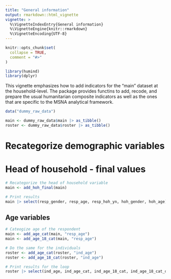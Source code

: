 ```yaml
---
title: "General information"
output: rmarkdown::html_vignette
vignette: >
  %\VignetteIndexEntry{General information}
  %\VignetteEngine{knitr::rmarkdown}
  %\VignetteEncoding{UTF-8}
---
```


```r
knitr::opts_chunk$set(
  collapse = TRUE,
  comment = "#>"
)
```


```r
library(humind)
library(dplyr)
```

This vignette emphasizes how to add indicators for the "main" dataset at the household-level. The package provides functins to add, recode, and prepare the usual humanitarian composite indicators as well as the ones that are specific to the MSNA analytical framework.

```r
data("dummy_raw_data")
```


```r
main <- dummy_raw_data$main |> as_tibble()
roster <- dummy_raw_data$roster |> as_tibble()
```


# Recategorize demographic variables

# Head of household - final values

```r
# Recategorize the head of household variable
main <- add_hoh_final(main)

# Print results
main |> select(resp_gender, resp_age, resp_hoh_yn, hoh_gender, hoh_age) |> tidyr::drop_na()

```


## Age variables

```r
# Cateogize age of the respondent
main <- add_age_cat(main, "resp_age")
main <- add_age_18_cat(main, "resp_age")

# Do the same for the individuals
roster <- add_age_cat(roster, "ind_age")
roster <- add_age_18_cat(roster, "ind_age")

# Print results for the loop
roster |> select(ind_age, ind_age_cat, ind_age_18_cat, ind_age_18_cat_d)

```

